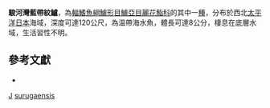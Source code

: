 {{Speciesbox
| taxon = Grammatonotus surugaensis
| binomial_authority = [[Katayama|Katayama]], [[Yamakawa|Yamakawa]] & [[Suzuki|Suzuki]], 1980
| image = TenjikuHD.jpg
| image_width = 250px
| status = NE
| status_system = IUCN3.1
}}

'''駿河灣藍帶紋鱸'''，為[[輻鰭魚綱|輻鰭魚綱]][[鱸形目|鱸形目]][[鱸亞目|鱸亞目]][[麗花鮨科|麗花鮨科]]的其中一[[種|種]]，分布於西北[[太平洋|太平洋]][[日本|日本]]海域，深度可達120公尺，為温帶海水魚，體長可達8公分，棲息在底層水域，生活習性不明。

==參考文獻 ==
*{{FishBase_species|genus=Grammatonotus|species=surugaensis|year=2016|month=10}}

{{鱸形目小作品}}
{{Taxonbar}}
[[Category:1980年描述的鱼类|J]]
[[Category:藍帶紋鱸屬|surugaensis]]